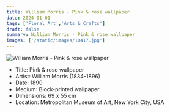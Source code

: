```yaml
---
title: William Morris - Pink & rose wallpaper
date: 2024-01-01
tags: ['Floral Art','Arts & Crafts']
draft: false
summary: William Morris - Pink & rose wallpaper
images: ['/static/images/10417.jpg']
---
```


![William Morris - Pink & rose wallpaper](/static/images/10417.jpg)

* Title: Pink & rose wallpaper
* Artist: William Morris (1834-1896)
* Date: 1890
* Medium: Block-printed wallpaper
* Dimensions: 69 x 55 cm
* Location: Metropolitan Museum of Art, New York City, USA


